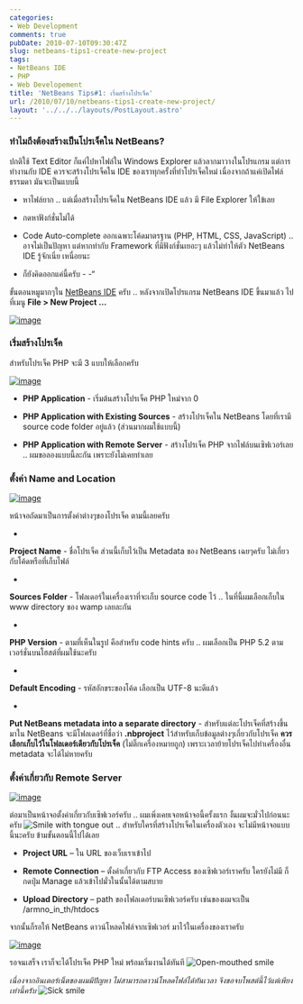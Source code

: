 ```yaml
---
categories:
- Web Development
comments: true
pubDate: 2010-07-10T09:30:47Z
slug: netbeans-tips1-create-new-project
tags:
- NetBeans IDE
- PHP
- Web Developement
title: 'NetBeans Tips#1: เริ่มสร้างโปรเจ็ค'
url: /2010/07/10/netbeans-tips1-create-new-project/
layout: '../../../layouts/PostLayout.astro'
---
```


### ทำไมถึงต้องสร้างเป็นโปรเจ็คใน NetBeans?


ปกติใช้ Text Editor ก็แค่ไปหาไฟล์ใน Windows Explorer แล้วลากมาวางในโปรแกรม แต่การทำงานกับ IDE ควรจะสร้างโปรเจ็คใน IDE ของเราทุกครั้งที่ทำโปรเจ็คใหม่ เนื่องจากถ้าแค่เปิดไฟล์ธรรมดา มันจะเป็นแบบนี้




  * หาไฟล์ยาก .. แต่เมื่อสร้างโปรเจ็คใน NetBeans IDE แล้ว มี File Explorer ให้ใข้เลย


  * กดหาฟังก์ชั่นไม่ได้


  * Code Auto-complete ออกเฉพาะโค้ดมาตรฐาน (PHP, HTML, CSS, JavaScript) .. อาจไม่เป็นปัญหา แต่หากทำกับ Framework ที่มีฟังก์ชั่นเยอะๆ แล้วไม่ทำให้ตัว NetBeans IDE รู้จักเนี่ย เหนื่อยนะ


  * ก็ยังคิดออกแค่นี้ครับ - -“


ขั้นตอนหมูมากๆใน [NetBeans IDE](https://armno.in.th/content/netbeans-ide) ครับ .. หลังจากเปิดโปรแกรม NetBeans IDE ขึ้นมาแล้ว ไปที่เมนู **File > New Project …**

[![image](https://files.armno.in.th/uploads/2010/07/image_thumb.png)](https://files.armno.in.th/uploads/2010/07/image.png)




### เริ่มสร้างโปรเจ็ค


สำหรับโปรเจ็ค PHP จะมี 3 แบบให้เลือกครับ

[![image](https://files.armno.in.th/uploads/2010/07/image_thumb1.png)](https://files.armno.in.th/uploads/2010/07/image1.png)




  * **PHP Application** - เริ่มต้นสร้างโปรเจ็ค PHP ใหม่จาก 0


  * **PHP Application with Existing Sources** - สร้างโปรเจ็คใน NetBeans โดยที่เรามี source code folder อยู่แล้ว (ส่วนมากผมใช้แบบนี้)


  * **PHP Application with Remote Server** - สร้างโปรเจ็ค PHP จากไฟล์บนเซิฟเวอร์เลย .. ผมขอลองแบบนี้ละกัน เพราะยังไม่เคยทำเลย




### ตั้งค่า Name and Location


[![image](https://files.armno.in.th/uploads/2010/07/image_thumb2.png)](https://files.armno.in.th/uploads/2010/07/image2.png)

หน้าจอถัดมาเป็นการตั้งค่าต่างๆของโปรเจ็ค ตามนี้เลยครับ




  *


**Project Name** - ชื่อโปรเจ็ค ส่วนนี้เก็บไว้เป็น Metadata ของ NetBeans เฉยๆครับ ไม่เกี่ยวกับโค้ดหรือที่เก็บไฟล์



  *


**Sources Folder** - โฟลเดอร์ในเครื่องเราที่จะเก็บ source code ไว้ .. ในที่นี้ผมเลือกเก็บใน www directory ของ wamp เลยละกัน



  *


**PHP Version** - ตามที่เห็นในรูป คือสำหรับ code hints ครับ .. ผมเลือกเป็น PHP 5.2 ตามเวอร์ชั่นบนโฮสต์ที่ผมใช้นะครับ



  *


**Default Encoding** - รหัสอักขระของโค้ด เลือกเป็น UTF-8 นะดีแล้ว



  *


**Put NetBeans metadata into a separate directory** - สำหรับแต่ละโปรเจ็คที่สร้างขึ้นมาใน NetBeans จะมีโฟลเดอร์ที่ชื่อว่า **.nbproject** ไว้สำหรับเก็บข้อมูลต่างๆเกี่ยวกับโปรเจ็ค **ควรเลือกเก็บไว้ในโฟลเดอร์เดียวกับโปรเจ็ค** (ไม่ติ๊กเครื่องหมายถูก) เพราะเวลาย้ายโปรเจ็คไปทำเครื่องอื่น metadata จะได้ไม่หายครับ





### ตั้งค่าเกี่ยวกับ Remote Server


[![image](https://files.armno.in.th/uploads/2010/07/image_thumb3.png)](https://files.armno.in.th/uploads/2010/07/image3.png)

ต่อมาเป็นหน้าจอตั้งค่าเกี่ยวกับเซิฟเวอร์ครับ .. ผมเพิ่งเคยเจอหน้าจอนี้ครั้งแรก งั้นผมจะมั่วไปก่อนนะครับ ![Smile with tongue out](https://files.armno.in.th/uploads/2010/07/wlEmoticonsmilewithtongueout.png) .. สำหรับใครที่สร้างโปรเจ็คในเครื่องตัวเอง จะไม่มีหน้าจอแบบนี้นะครับ ข้ามขั้นตอนนี้ไปได้เลย




  * **Project URL** – ใน URL ของเว็บเราเข้าไป


  * **Remote Connection** – ตั้งค่าเกี่ยวกับ FTP Access ของเซิฟเวอร์เราครับ ใครยังไม่มี ก็กดปุ่ม Manage แล้วเข้าไปมั่วในนั้นได้ตามสบาย


  * **Upload Directory** – path ของโฟลเดอร์บนเซิฟเวอร์ครับ เช่นของผมจะเป็น /armno_in_th/htdocs


จากนั้นก็รอให้ NetBeans ดาวน์โหลดไฟล์จากเซิฟเวอร์ มาไว้ในเครื่องของเราครับ

[![image](https://files.armno.in.th/uploads/2010/07/image_thumb4.png)](https://files.armno.in.th/uploads/2010/07/image4.png)

รอจนเสร็จ เราก็จะได้โปรเจ็ค PHP ใหม่ พร้อมเริ่มงานได้ทันที ![Open-mouthed smile](https://files.armno.in.th/uploads/2010/07/wlEmoticonopenmouthedsmile.png)

_เนื่องจากอินเตอร์เน็ตของผมมีปัญหา ไม่สามารถดาวน์โหลดไฟล์ได้ทันเวลา จึงขอจบโพสต์นี้ไว้แต่เพียงเท่านี้ครับ_ ![Sick smile](https://files.armno.in.th/uploads/2010/07/wlEmoticonsicksmile.png)
